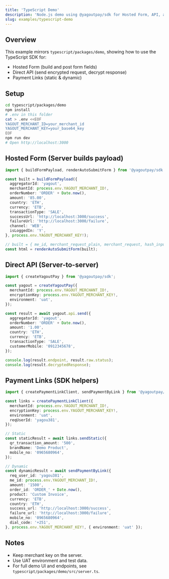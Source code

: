 ```yaml
---
title: 'TypeScript Demo'
description: 'Node.js demo using @yagoutpay/sdk for Hosted Form, API, and Payment Links'
slug: examples/typescript-demo
---
```


## Overview

This example mirrors `typescript/packages/demo`, showing how to use the TypeScript SDK for:
- Hosted Form (build and post form fields)
- Direct API (send encrypted request, decrypt response)
- Payment Links (static & dynamic)

## Setup

```bash
cd typescript/packages/demo
npm install
# .env in this folder
cat > .env <<EOF
YAGOUT_MERCHANT_ID=your_merchant_id
YAGOUT_MERCHANT_KEY=your_base64_key
EOF
npm run dev
# Open http://localhost:3000
```

## Hosted Form (Server builds payload)

```ts
import { buildFormPayload, renderAutoSubmitForm } from '@yagoutpay/sdk';

const built = buildFormPayload({
  aggregatorId: 'yagout',
  merchantId: process.env.YAGOUT_MERCHANT_ID!,
  orderNumber: 'ORDER' + Date.now(),
  amount: '85.00',
  country: 'ETH',
  currency: 'ETB',
  transactionType: 'SALE',
  successUrl: 'http://localhost:3000/success',
  failureUrl: 'http://localhost:3000/failure',
  channel: 'WEB',
  isLoggedIn: 'Y',
}, process.env.YAGOUT_MERCHANT_KEY!);

// built = { me_id, merchant_request_plain, merchant_request, hash_input, hash_hex, hash, actionUrl }
const html = renderAutoSubmitForm(built);
```

## Direct API (Server-to-server)

```ts
import { createYagoutPay } from '@yagoutpay/sdk';

const yagout = createYagoutPay({
  merchantId: process.env.YAGOUT_MERCHANT_ID!,
  encryptionKey: process.env.YAGOUT_MERCHANT_KEY!,
  environment: 'uat',
});

const result = await yagout.api.send({
  aggregatorId: 'yagout',
  orderNumber: 'ORDER' + Date.now(),
  amount: '1.00',
  country: 'ETH',
  currency: 'ETB',
  transactionType: 'SALE',
  customerMobile: '0912345678',
});

console.log(result.endpoint, result.raw.status);
console.log(result.decryptedResponse);
```

## Payment Links (SDK helpers)

```ts
import { createPaymentLinkClient, sendPaymentByLink } from '@yagoutpay/sdk';

const links = createPaymentLinkClient({
  merchantId: process.env.YAGOUT_MERCHANT_ID!,
  encryptionKey: process.env.YAGOUT_MERCHANT_KEY!,
  environment: 'uat',
  reqUserId: 'yagou381',
});

// Static
const staticResult = await links.sendStatic({
  qr_transaction_amount: '500',
  brandName: 'Demo Product',
  mobile_no: '0965680964',
});

// Dynamic
const dynamicResult = await sendPaymentByLink({
  req_user_id: 'yagou381',
  me_id: process.env.YAGOUT_MERCHANT_ID!,
  amount: '1500',
  order_id: 'ORDER_' + Date.now(),
  product: 'Custom Invoice',
  currency: 'ETB',
  country: 'ETH',
  success_url: 'http://localhost:3000/success',
  failure_url: 'http://localhost:3000/failure',
  mobile_no: '0965680964',
  dial_code: '+251',
}, process.env.YAGOUT_MERCHANT_KEY!, { environment: 'uat' });
```

## Notes

- Keep merchant key on the server.
- Use UAT environment and test data.
- For full demo UI and endpoints, see `typescript/packages/demo/src/server.ts`.

